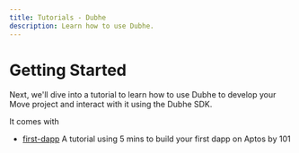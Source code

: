```yaml
---
title: Tutorials - Dubhe
description: Learn how to use Dubhe.
---
```


# Getting Started

Next, we'll dive into a tutorial to learn how to use Dubhe to develop your Move project and interact with it using the Dubhe SDK.

It comes with

- [first-dapp](/dubhe/aptos/tutorials/first-dapp) A tutorial using 5 mins to build your first dapp on Aptos by 101

